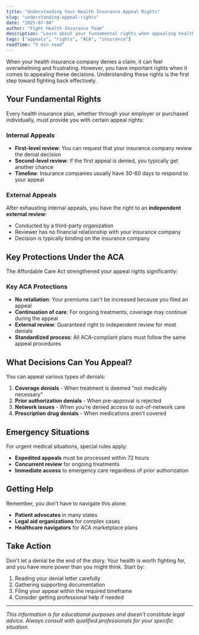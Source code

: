 ```yaml
---
title: "Understanding Your Health Insurance Appeal Rights"
slug: "understanding-appeal-rights"
date: "2025-07-04"
author: "Fight Health Insurance Team"
description: "Learn about your fundamental rights when appealing health insurance denials and how to use them effectively to fight back against unfair coverage decisions."
tags: ["appeals", "rights", "ACA", "insurance"]
readTime: "5 min read"
---
```

When your health insurance company denies a claim, it can feel overwhelming and frustrating. However, you have important rights when it comes to appealing these decisions. Understanding these rights is the first step toward fighting back effectively.

## Your Fundamental Rights

Every health insurance plan, whether through your employer or purchased individually, must provide you with certain appeal rights:

### Internal Appeals
- **First-level review**: You can request that your insurance company review the denial decision
- **Second-level review**: If the first appeal is denied, you typically get another chance
- **Timeline**: Insurance companies usually have 30-60 days to respond to your appeal

### External Appeals
After exhausting internal appeals, you have the right to an **independent external review**:
- Conducted by a third-party organization
- Reviewer has no financial relationship with your insurance company
- Decision is typically binding on the insurance company

## Key Protections Under the ACA
The Affordable Care Act strengthened your appeal rights significantly:

### Key ACA Protections

- **No retaliation**: Your premiums can't be increased because you filed an appeal
- **Continuation of care**: For ongoing treatments, coverage may continue during the appeal
- **External review**: Guaranteed right to independent review for most denials
- **Standardized process**: All ACA-compliant plans must follow the same appeal procedures

## What Decisions Can You Appeal?

You can appeal various types of denials:

1. **Coverage denials** - When treatment is deemed "not medically necessary"
2. **Prior authorization denials** - When pre-approval is rejected
3. **Network issues** - When you're denied access to out-of-network care
4. **Prescription drug denials** - When medications aren't covered

## Emergency Situations

For urgent medical situations, special rules apply:
- **Expedited appeals** must be processed within 72 hours
- **Concurrent review** for ongoing treatments
- **Immediate access** to emergency care regardless of prior authorization

## Getting Help

Remember, you don't have to navigate this alone:
- **Patient advocates** in many states
- **Legal aid organizations** for complex cases
- **Healthcare navigators** for ACA marketplace plans

## Take Action

Don't let a denial be the end of the story. Your health is worth fighting for, and you have more power than you might think. Start by:

1. Reading your denial letter carefully
2. Gathering supporting documentation
3. Filing your appeal within the required timeframe
4. Consider getting professional help if needed

---

*This information is for educational purposes and doesn't constitute legal advice. Always consult with qualified professionals for your specific situation.*
